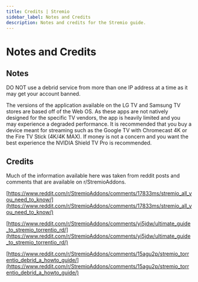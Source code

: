 ```yaml
---
title: Credits | Stremio
sidebar_label: Notes and Credits
description: Notes and credits for the Stremio guide.
---
```


# Notes and Credits

## Notes

DO NOT use a debrid service from more than one IP address at a time as it may get your account banned.

The versions of the application available on the LG TV and Samsung TV stores are based off of the Web OS. As these apps are not natively designed for the specific TV vendors, the app is heavily limited and you may experience a degraded performance. It is recommended that you buy a device meant for streaming such as the Google TV with Chromecast 4K or the Fire TV Stick (4K/4K MAX). If money is not a concern and you want the best experience the NVIDIA Shield TV Pro is recommended.

## Credits

Much of the information available here was taken from reddit posts and comments that are available on r/StremioAddons.

[https://www.reddit.com/r/StremioAddons/comments/17833ms/stremio_all_you_need_to_know/](https://www.reddit.com/r/StremioAddons/comments/17833ms/stremio_all_you_need_to_know/)

[https://www.reddit.com/r/StremioAddons/comments/yi5jdw/ultimate_guide_to_stremio_torrentio_rd/](https://www.reddit.com/r/StremioAddons/comments/yi5jdw/ultimate_guide_to_stremio_torrentio_rd/)

[https://www.reddit.com/r/StremioAddons/comments/15agu2p/stremio_torrentio_debrid_a_howto_guide/](https://www.reddit.com/r/StremioAddons/comments/15agu2p/stremio_torrentio_debrid_a_howto_guide/)
